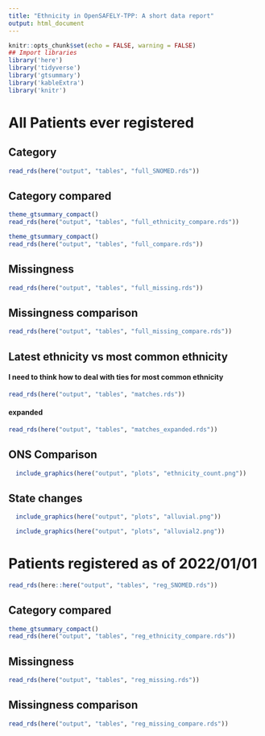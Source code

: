 ```yaml
---
title: "Ethnicity in OpenSAFELY-TPP: A short data report"
output: html_document
---
```


```r
knitr::opts_chunk$set(echo = FALSE, warning = FALSE)
## Import libraries
library('here')
library('tidyverse')
library('gtsummary')
library('kableExtra')
library('knitr')

```

# All Patients ever registered
## Category

```r
read_rds(here("output", "tables", "full_SNOMED.rds"))
```

## Category compared

```r
theme_gtsummary_compact()
read_rds(here("output", "tables", "full_ethnicity_compare.rds"))
```

```r
theme_gtsummary_compact()
read_rds(here("output", "tables", "full_compare.rds"))
```


## Missingness

```r
read_rds(here("output", "tables", "full_missing.rds"))
```

  
## Missingness comparison

```r
read_rds(here("output", "tables", "full_missing_compare.rds"))
```

## Latest ethnicity vs most common ethnicity
#### I need to think how to deal with ties for most common ethnicity
```r
read_rds(here("output", "tables", "matches.rds"))
```


#### expanded
```r
read_rds(here("output", "tables", "matches_expanded.rds"))
```

## ONS Comparison
```r
  include_graphics(here("output", "plots", "ethnicity_count.png"))
```

## State changes
```r
  include_graphics(here("output", "plots", "alluvial.png"))
```

```r
  include_graphics(here("output", "plots", "alluvial2.png"))
```


# Patients registered as of 2022/01/01 


```r
read_rds(here::here("output", "tables", "reg_SNOMED.rds"))
```

## Category compared

```r
theme_gtsummary_compact()
read_rds(here("output", "tables", "reg_ethnicity_compare.rds"))
```

## Missingness

```r
read_rds(here("output", "tables", "reg_missing.rds"))
```

  
## Missingness comparison

```r
read_rds(here("output", "tables", "reg_missing_compare.rds"))
```


